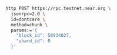 ```bash
http POST https://rpc.testnet.near.org \
  jsonrpc=2.0 \
  id=dontcare \
  method=chunk \
  params:='{
    "block_id": 58934027,
    "shard_id": 0
  }'
```

